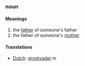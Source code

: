 ===noun===
====Meanings====
#the [[father]] of someone's father
#the father of someone's [[mother]]
====Translations====
*[[Dutch]]: [[grootvader]] ''m''